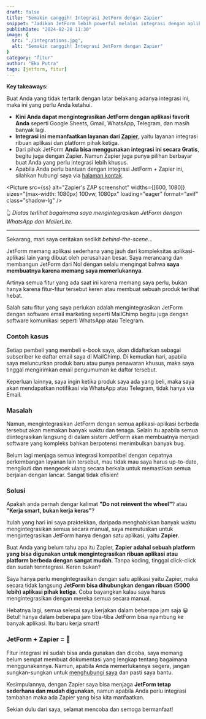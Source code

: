 ```yaml
---
draft: false
title: "Semakin canggih! Integrasi JetForm dengan Zapier"
snippet: "Jadikan JetForm lebih powerful melalui integrasi dengan aplikasi lain menggunakan Zapier."
publishDate: "2024-02-28 11:30"
image: {
  src: "./integrations.jpg",
  alt: "Semakin canggih! Integrasi JetForm dengan Zapier"
}
category: "fitur"
author: "Eka Putra"
tags: [jetform, fitur]
---
```




**Key takeaways:**

Buat Anda yang tidak tertarik dengan latar belakang adanya integrasi ini, maka ini yang perlu Anda ketahui.

- **Kini Anda dapat mengintegrasikan JetForm dengan aplikasi favorit Anda** seperti Google Sheets, Gmail, WhatsApp, Telegram, dan masih banyak lagi.
- **Integrasi ini memanfaatkan layanan dari [Zapier](https://zapier.com/)**, yaitu layanan integrasi ribuan aplikasi dan platform pihak ketiga.
- Dari pihak JetForm **Anda bisa menggunakan integrasi ini secara Gratis**, begitu juga dengan Zapier. Namun Zapier juga punya pilihan berbayar buat Anda yang perlu integrasi lebih khusus.
- Apabila Anda perlu bantuan dengan integrasi JetForm + Zapier ini, silahkan hubungi saya via [halaman kontak](/kontak).

<Picture
  src={ss}
  alt="Zapier's ZAP screenshot"
  widths={[600, 1080]}
  sizes="(max-width: 1080px) 100vw, 1080px"
  loading="eager"
  format="avif"
  class="shadow-lg"
/>

👆 *Diatas terlihat bagaimana saya mengintegrasikan JetForm dengan WhatsApp dan MailerLite.*

---

Sekarang, mari saya ceritakan sedikit _behind-the-scene_...

JetForm memang aplikasi sederhana yang jauh dari kompleksitas aplikasi-aplikasi lain yang dibuat oleh perusahaan besar. Saya merancang dan membangun JetForm dari Nol dengan selalu mengingat bahwa **saya membuatnya karena memang saya memerlukannya**.

Artinya semua fitur yang ada saat ini karena memang saya perlu, bukan hanya karena fitur-fitur tersebut keren atau membuat sebuah produk terlihat hebat.

Salah satu fitur yang saya perlukan adalah mengintegrasikan JetForm dengan software email marketing seperti MailChimp begitu juga dengan software komunikasi seperti WhatsApp atau Telegram.

### Contoh kasus

Setiap pembeli yang membeli e-book saya, akan didaftarkan sebagai subscriber ke daftar email saya di MailChimp. Di kemudian hari, apabila saya meluncurkan produk baru atau punya penawaran khusus, maka saya tinggal mengirimkan email pengumuman ke daftar tersebut.

Keperluan lainnya, saya ingin ketika produk saya ada yang beli, maka saya akan mendapatkan notifikasi via WhatsApp atau Telegram, tidak hanya via Email.

### Masalah

Namun, mengintegrasikan JetForm dengan semua aplikasi-aplikasi berbeda tersebut akan memakan banyak waktu dan tenaga. Selain itu apabila semua diintegrasikan langsung di dalam sistem JetForm akan membuatnya menjadi software yang kompleks bahkan berpotensi menimbulkan banyak bug.

Belum lagi menjaga semua integrasi kompatibel dengan cepatnya perkembangan layanan lain tersebut, mau tidak mau saya harus up-to-date, mengikuti dan mengecek ulang secara berkala untuk memastikan semua berjalan dengan lancar. Sangat tidak efisien!

### Solusi

Apakah anda pernah dengar kalimat **"Do not reinvent the wheel"**? atau **"Kerja smart, bukan kerja keras"**?

Itulah yang hari ini saya praktekkan, daripada menghabiskan banyak waktu mengintegrasikan semua secara manual, saya memutuskan untuk mengintegrasikan JetForm hanya dengan satu aplikasi, yaitu **Zapier**.

Buat Anda yang belum tahu apa itu Zapier, **Zapier adahal sebuah platform yang bisa digunakan untuk mengintegrasikan ribuan aplikasi atau platform berbeda dengan sangat mudah**. Tanpa koding, tinggal click-click dan sudah terintegrasi. Keren bukan?

Saya hanya perlu mengintegrasikan dengan satu aplikasi yaitu Zapier, maka secara tidak langsung **JetForm bisa dihubungkan dengan ribuan (5000 lebih) aplikasi pihak ketiga**. Coba bayangkan kalau saya harus mengintegrasikan dengan mereka semua secara manual.

Hebatnya lagi, semua selesai saya kerjakan dalam beberapa jam saja 😀 Betul! hanya dalam beberapa jam tiba-tiba JetForm bisa nyambung ke banyak aplikasi. Itu baru kerja smart!

### JetForm + Zapier = 🚀

Fitur integrasi ini sudah bisa anda gunakan dan dicoba, saya memang belum sempat membuat dokumentasi yang lengkap tentang bagaimana menggunakannya. Namun, apabila Anda memerlukannya segera, jangan sungkan-sungkan untuk [menghubungi saya](/kontak) dan pasti saya bantu.

Kesimpulannya, dengan Zapier saya bisa menjaga **JetForm tetap sederhana dan mudah digunakan**, namun apabila Anda perlu integrasi tambahan maka ada Zapier yang bisa kita manfaatkan.

Sekian dulu dari saya, selamat mencoba dan semoga bermanfaat!

